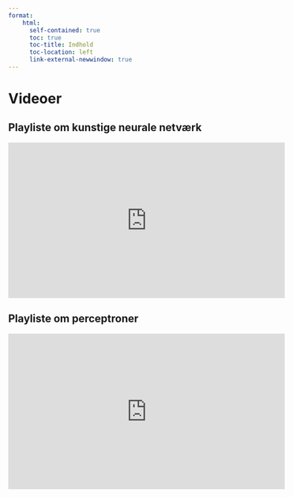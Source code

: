```yaml
---
format:
    html: 
      self-contained: true
      toc: true
      toc-title: Indhold
      toc-location: left
      link-external-newwindow: true
---
```


# Videoer

## Playliste om  kunstige neurale netværk

<iframe data-external="1" width="560" height="315" src="https://www.youtube.com/embed/videoseries?list=PLIdWoTbMPdkAhk1wbsNx58QadiJ8ghGOg" title="Playliste om perceptroner" frameborder="0" allow="accelerometer; autoplay; clipboard-write; encrypted-media; gyroscope; picture-in-picture; web-share" allowfullscreen></iframe>

## Playliste om perceptroner

<iframe data-external="1" width="560" height="315" src="https://www.youtube.com/embed/videoseries?list=PLIdWoTbMPdkBdcpyMZYpBkQzRUsSHYXoP" title="Playliste om kunstige neurale netværk" frameborder="0" allow="accelerometer; autoplay; clipboard-write; encrypted-media; gyroscope; picture-in-picture; web-share" allowfullscreen></iframe>

